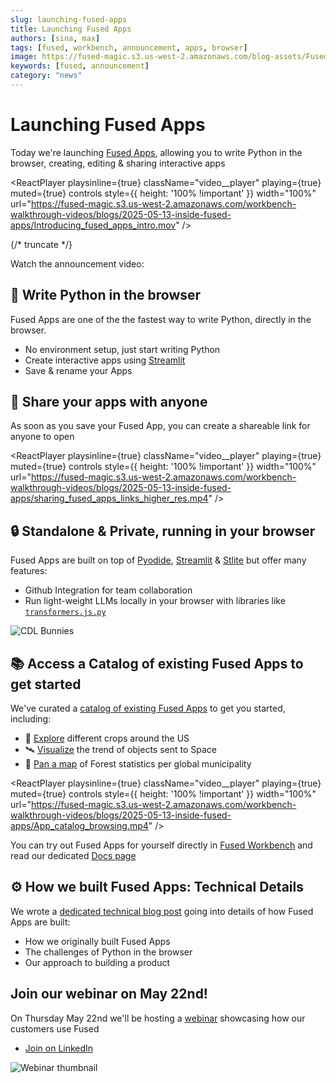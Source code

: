 ```yaml
---
slug: launching-fused-apps
title: Launching Fused Apps
authors: [sina, max]
tags: [fused, workbench, announcement, apps, browser]
image: https://fused-magic.s3.us-west-2.amazonaws.com/blog-assets/Fused_apps_thumbnail_v3.png
keywords: [fused, announcement]
category: "news"
---
```


# Launching Fused Apps

Today we're launching [Fused Apps](https://www.fused.io/workbench/apps/catalog?tab=all), allowing you to write Python in the browser, creating, editing & sharing interactive apps 


<ReactPlayer
    playsinline={true}
    className="video__player"
    playing={true}
    muted={true}
    controls
    style={{ height: '100% !important' }}
    width="100%"
    url="https://fused-magic.s3.us-west-2.amazonaws.com/workbench-walkthrough-videos/blogs/2025-05-13-inside-fused-apps/Introducing_fused_apps_intro.mov"
/>

{/* truncate */}

Watch the announcement video: 

<ReactPlayer playsinline={true} className="video__player" playing={false} muted={false} controls height="30vh" width="100%" url="https://youtu.be/yjiNxqAcPdw" alignItems='center'/>

## 🐍 Write Python in the browser

Fused Apps are one of the the fastest way to write Python, directly in the browser. 
- No environment setup, just start writing Python
- Create interactive apps using [Streamlit](https://streamlit.io/) 
- Save & rename your Apps


## 🔗 Share your apps with anyone

As soon as you save your Fused App, you can create a shareable link for anyone to open

<ReactPlayer
    playsinline={true}
    className="video__player"
    playing={true}
    muted={true}
    controls
    style={{ height: '100% !important' }}
    width="100%"
    url="https://fused-magic.s3.us-west-2.amazonaws.com/workbench-walkthrough-videos/blogs/2025-05-13-inside-fused-apps/sharing_fused_apps_links_higher_res.mp4"
/>

## 🔒 Standalone & Private, running in your browser 

Fused Apps are built on top of [Pyodide](https://pyodide.org/en/stable/), [Streamlit](https://streamlit.io/) & [Stlite](https://stlite.net/) but offer many features:
- Github Integration for team collaboration
- Run light-weight LLMs locally in your browser with libraries like [`transformers.js.py`](https://github.com/whitphx/transformers.js.py)

![CDL Bunnies](/img/blog/2025-05-20-inside-fused-apps/CDL_light_weight_bunnies.gif)

## 📚 Access a Catalog of existing Fused Apps to get started

We've curated a [catalog of existing Fused Apps](https://www.fused.io/workbench/apps/catalog?tab=all) to get you started, including:
- 🌽 [Explore](https://www.fused.io/app/UDF_Crop_data_explorer) different crops around the US
- 🛰️ [Visualize](https://www.fused.io/app/UDF_Objects_to_space) the trend of objects sent to Space
- 🌲 [Pan a map](https://www.fused.io/app/UDF_Zonal_Stats_Forest_App) of Forest statistics per global municipality

<ReactPlayer
    playsinline={true}
    className="video__player"
    playing={true}
    muted={true}
    controls
    style={{ height: '100% !important' }}
    width="100%"
    url="https://fused-magic.s3.us-west-2.amazonaws.com/workbench-walkthrough-videos/blogs/2025-05-13-inside-fused-apps/App_catalog_browsing.mp4"
/>

You can try out Fused Apps for yourself directly in [Fused Workbench](https://www.fused.io/workbench/apps/catalog?tab=all) and read our dedicated [Docs page](/workbench/app-builder/)

## ⚙️ How we built Fused Apps: Technical Details

We wrote a [dedicated technical blog post](/blog/inside-fused-apps/) going into details of how Fused Apps are built:
- How we originally built Fused Apps
- The challenges of Python in the browser
- Our approach to building a product

## Join our webinar on May 22nd!

On Thursday May 22nd we'll be hosting a [webinar](https://www.linkedin.com/events/7330560554501099524/comments/) showcasing how our customers use Fused

- [Join on LinkedIn](https://www.linkedin.com/events/7330560554501099524/comments/)

![Webinar thumbnail](/img/blog/2025-05-20-inside-fused-apps/May_2025_webinar_card.png)

